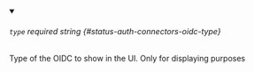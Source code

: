 
<details className="config-field" data-expandable="false" open>
<summary>

###### `type` <span className="config-field-required" data-required="false">required</span> <span className="config-field-type">string</span> <span className="config-field-default"></span> <span className="config-field-enum"></span> {#status-auth-connectors-oidc-type}

Type of the OIDC to show in the UI. Only for displaying purposes

</summary>



</details>
